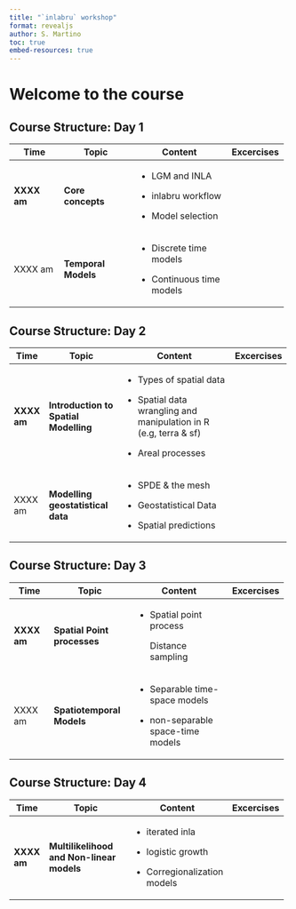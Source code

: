 ```yaml
---
title: "`inlabru` workshop"
format: revealjs
author: S. Martino
toc: true
embed-resources: true
---
```


# Welcome to the course

## Course Structure: Day 1 {.smaller}

+--------------+---------------------+----------------------------+--------------+
| Time         | Topic               | Content                    | Excercises   |
+==============+=====================+============================+==============+
| **XXXX am**  | **Core concepts**   | -   LGM and INLA           |              |
|              |                     |                            |              |
|              |                     | -   inlabru workflow       |              |
|              |                     |                            |              |
|              |                     | -   Model selection        |              |
+--------------+---------------------+----------------------------+--------------+
| XXXX am      | **Temporal Models** | -   Discrete time models   |              |
|              |                     |                            |              |
|              |                     | -   Continuous time models |              |
+--------------+---------------------+----------------------------+--------------+

## Course Structure: Day 2 {.smaller}

+--------------+---------------------------------------+--------------------------------------------------------------------+--------------+
| Time         | Topic                                 | Content                                                            | Excercises   |
+==============+=======================================+====================================================================+==============+
| **XXXX am**  | **Introduction to Spatial Modelling** | -   Types of spatial data                                          |              |
|              |                                       |                                                                    |              |
|              |                                       | -   Spatial data wrangling and manipulation in R (e.g, terra & sf) |              |
|              |                                       |                                                                    |              |
|              |                                       | -   Areal processes                                                |              |
+--------------+---------------------------------------+--------------------------------------------------------------------+--------------+
| XXXX am      | **Modelling geostatistical data**     | -   SPDE & the mesh                                                |              |
|              |                                       |                                                                    |              |
|              |                                       | -   Geostatistical Data                                            |              |
|              |                                       |                                                                    |              |
|              |                                       | -   Spatial predictions                                            |              |
+--------------+---------------------------------------+--------------------------------------------------------------------+--------------+

## Course Structure: Day 3 {.smaller}

+--------------+-----------------------------+-------------------------------------+--------------+
| Time         | Topic                       | Content                             | Excercises   |
+==============+=============================+=====================================+==============+
| **XXXX am**  | **Spatial Point processes** | -   Spatial point process           |              |
|              |                             |                                     |              |
|              |                             |     Distance sampling               |              |
+--------------+-----------------------------+-------------------------------------+--------------+
| XXXX am      | **Spatiotemporal Models**   | -   Separable time-space models     |              |
|              |                             |                                     |              |
|              |                             | -   non-separable space-time models |              |
+--------------+-----------------------------+-------------------------------------+--------------+

## Course Structure: Day 4 {.smaller}

+--------------+-------------------------------------------+-------------------------------+--------------+
| Time         | Topic                                     | Content                       | Excercises   |
+==============+===========================================+===============================+==============+
| **XXXX am**  | **Multilikelihood and Non-linear models** | -   iterated inla             |              |
|              |                                           |                               |              |
|              |                                           | -   logistic growth           |              |
|              |                                           |                               |              |
|              |                                           | -   Corregionalization models |              |
+--------------+-------------------------------------------+-------------------------------+--------------+
